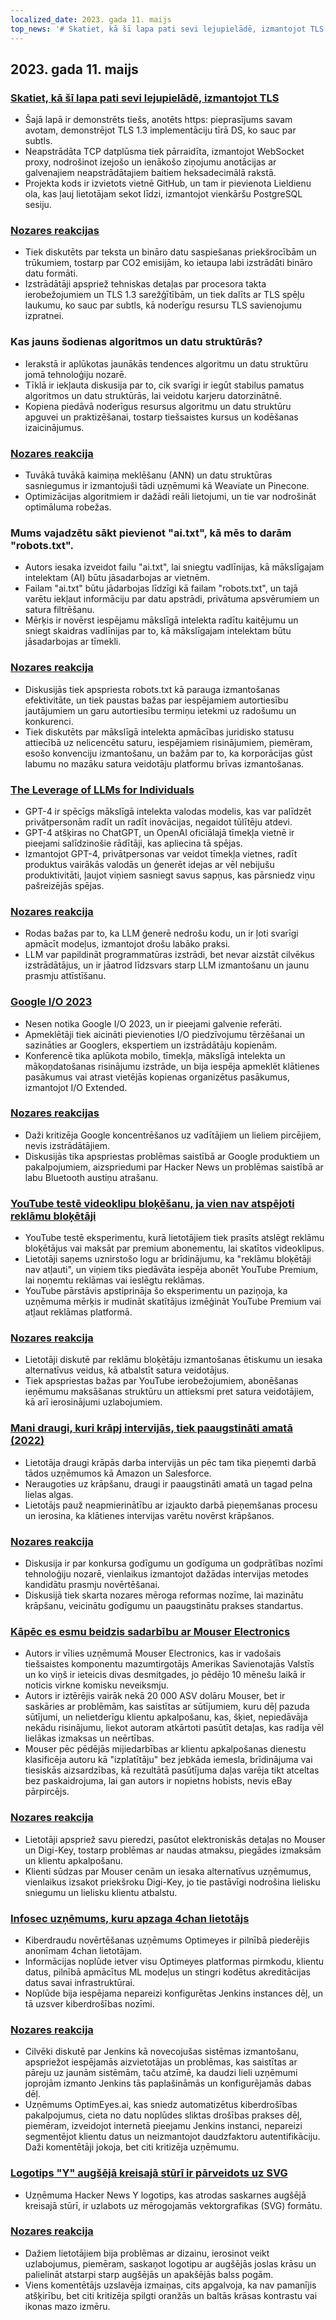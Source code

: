 ```yaml
---
localized_date: 2023. gada 11. maijs
top_news: '# Skatiet, kā šī lapa pati sevi lejupielādē, izmantojot TLS'
---
```


## 2023. gada 11. maijs

### [Skatiet, kā šī lapa pati sevi lejupielādē, izmantojot TLS](https://subtls.pages.dev/)

- Šajā lapā ir demonstrēts tiešs, anotēts https: pieprasījums savam avotam, demonstrējot TLS 1.3 implementāciju tīrā DS, ko sauc par subtls.
- Neapstrādāta TCP datplūsma tiek pārraidīta, izmantojot WebSocket proxy, nodrošinot izejošo un ienākošo ziņojumu anotācijas ar galvenajiem neapstrādātajiem baitiem heksadecimālā rakstā.
- Projekta kods ir izvietots vietnē GitHub, un tam ir pievienota Lieldienu ola, kas ļauj lietotājam sekot līdzi, izmantojot vienkāršu PostgreSQL sesiju.

### [Nozares reakcijas](http://news.ycombinator.com/item?id=35884437)

- Tiek diskutēts par teksta un bināro datu saspiešanas priekšrocībām un trūkumiem, tostarp par CO2 emisijām, ko ietaupa labi izstrādāti bināro datu formāti.
- Izstrādātāji apspriež tehniskas detaļas par procesora takta ierobežojumiem un TLS 1.3 sarežģītībām, un tiek dalīts ar TLS spēļu laukumu, ko sauc par subtls, kā noderīgu resursu TLS savienojumu izpratnei.

### Kas jauns šodienas algoritmos un datu struktūrās?

- Ierakstā ir aplūkotas jaunākās tendences algoritmu un datu struktūru jomā tehnoloģiju nozarē.
- Tīklā ir iekļauta diskusija par to, cik svarīgi ir iegūt stabilus pamatus algoritmos un datu struktūrās, lai veidotu karjeru datorzinātnē.
- Kopiena piedāvā noderīgus resursus algoritmu un datu struktūru apguvei un praktizēšanai, tostarp tiešsaistes kursus un kodēšanas izaicinājumus.

### [Nozares reakcija](http://news.ycombinator.com/item?id=35886900)

- Tuvākā tuvākā kaimiņa meklēšanu (ANN) un datu struktūras sasniegumus ir izmantojuši tādi uzņēmumi kā Weaviate un Pinecone.
- Optimizācijas algoritmiem ir dažādi reāli lietojumi, un tie var nodrošināt optimāluma robežas.

### Mums vajadzētu sākt pievienot "ai.txt", kā mēs to darām "robots.txt".

- Autors iesaka izveidot failu "ai.txt", lai sniegtu vadlīnijas, kā mākslīgajam intelektam (AI) būtu jāsadarbojas ar vietnēm.
- Failam "ai.txt" būtu jādarbojas līdzīgi kā failam "robots.txt", un tajā varētu iekļaut informāciju par datu apstrādi, privātuma apsvērumiem un satura filtrēšanu.
- Mērķis ir novērst iespējamu mākslīgā intelekta radītu kaitējumu un sniegt skaidras vadlīnijas par to, kā mākslīgajam intelektam būtu jāsadarbojas ar tīmekli.

### [Nozares reakcija](http://news.ycombinator.com/item?id=35886288)

- Diskusijās tiek apspriesta robots.txt kā parauga izmantošanas efektivitāte, un tiek paustas bažas par iespējamiem autortiesību jautājumiem un garu autortiesību termiņu ietekmi uz radošumu un konkurenci.
- Tiek diskutēts par mākslīgā intelekta apmācības juridisko statusu attiecībā uz nelicencētu saturu, iespējamiem risinājumiem, piemēram, esošo konvenciju izmantošanu, un bažām par to, ka korporācijas gūst labumu no mazāku satura veidotāju platformu brīvas izmantošanas.

### [The Leverage of LLMs for Individuals](https://mazzzystar.github.io/2023/05/10/LLM-for-individual/)

- GPT-4 ir spēcīgs mākslīgā intelekta valodas modelis, kas var palīdzēt privātpersonām radīt un radīt inovācijas, negaidot tūlītēju atdevi.
- GPT-4 atšķiras no ChatGPT, un OpenAI oficiālajā tīmekļa vietnē ir pieejami salīdzinošie rādītāji, kas apliecina tā spējas.
- Izmantojot GPT-4, privātpersonas var veidot tīmekļa vietnes, radīt produktus vairākās valodās un ģenerēt idejas ar vēl nebijušu produktivitāti, ļaujot viņiem sasniegt savus sapņus, kas pārsniedz viņu pašreizējās spējas.

### [Nozares reakcija](http://news.ycombinator.com/item?id=35885797)

- Rodas bažas par to, ka LLM ģenerē nedrošu kodu, un ir ļoti svarīgi apmācīt modeļus, izmantojot drošu labāko praksi.
- LLM var papildināt programmatūras izstrādi, bet nevar aizstāt cilvēkus izstrādātājus, un ir jāatrod līdzsvars starp LLM izmantošanu un jaunu prasmju attīstīšanu.

### [Google I/O 2023](https://io.google/2023/)

- Nesen notika Google I/O 2023, un ir pieejami galvenie referāti.
- Apmeklētāji tiek aicināti pievienoties I/O piedzīvojumu tērzēšanai un sazināties ar Googlers, ekspertiem un izstrādātāju kopienām.
- Konferencē tika aplūkota mobilo, tīmekļa, mākslīgā intelekta un mākoņdatošanas risinājumu izstrāde, un bija iespēja apmeklēt klātienes pasākumus vai atrast vietējās kopienas organizētus pasākumus, izmantojot I/O Extended.

### [Nozares reakcijas](http://news.ycombinator.com/item?id=35886559)

- Daži kritizēja Google koncentrēšanos uz vadītājiem un lieliem pircējiem, nevis izstrādātājiem.
- Diskusijās tika apspriestas problēmas saistībā ar Google produktiem un pakalpojumiem, aizspriedumi par Hacker News un problēmas saistībā ar labu Bluetooth austiņu atrašanu.

### [YouTube testē videoklipu bloķēšanu, ja vien nav atspējoti reklāmu bloķētāji](https://www.bleepingcomputer.com/news/technology/youtube-tests-blocking-videos-unless-you-disable-ad-blockers/)

- YouTube testē eksperimentu, kurā lietotājiem tiek prasīts atslēgt reklāmu bloķētājus vai maksāt par premium abonementu, lai skatītos videoklipus.
- Lietotāji saņems uznirstošo logu ar brīdinājumu, ka "reklāmu bloķētāji nav atļauti", un viņiem tiks piedāvāta iespēja abonēt YouTube Premium, lai noņemtu reklāmas vai ieslēgtu reklāmas.
- YouTube pārstāvis apstiprināja šo eksperimentu un paziņoja, ka uzņēmuma mērķis ir mudināt skatītājus izmēģināt YouTube Premium vai atļaut reklāmas platformā.

### [Nozares reakcija](http://news.ycombinator.com/item?id=35892512)

- Lietotāji diskutē par reklāmu bloķētāju izmantošanas ētiskumu un iesaka alternatīvus veidus, kā atbalstīt satura veidotājus.
- Tiek apspriestas bažas par YouTube ierobežojumiem, abonēšanas ieņēmumu maksāšanas struktūru un attieksmi pret satura veidotājiem, kā arī ierosinājumi uzlabojumiem.

### [Mani draugi, kuri krāpj intervijās, tiek paaugstināti amatā (2022)](https://www.teamblind.com/post/My-friends-who-cheated-in-interviews-are-getting-promoted-😡😡😡😡-XnYM4nLs)

- Lietotāja draugi krāpās darba intervijās un pēc tam tika pieņemti darbā tādos uzņēmumos kā Amazon un Salesforce.
- Neraugoties uz krāpšanu, draugi ir paaugstināti amatā un tagad pelna lielas algas.
- Lietotājs pauž neapmierinātību ar izjaukto darbā pieņemšanas procesu un ierosina, ka klātienes intervijas varētu novērst krāpšanos.

### [Nozares reakcija](http://news.ycombinator.com/item?id=35885342)

- Diskusija ir par konkursa godīgumu un godīguma un godprātības nozīmi tehnoloģiju nozarē, vienlaikus izmantojot dažādas intervijas metodes kandidātu prasmju novērtēšanai.
- Diskusijā tiek skarta nozares mēroga reformas nozīme, lai mazinātu krāpšanu, veicinātu godīgumu un paaugstinātu prakses standartus.

### [Kāpēc es esmu beidzis sadarbību ar Mouser Electronics](https://lcamtuf.substack.com/p/why-im-done-with-mouser-electronics)

- Autors ir vīlies uzņēmumā Mouser Electronics, kas ir vadošais tiešsaistes komponentu mazumtirgotājs Amerikas Savienotajās Valstīs un ko viņš ir ieteicis divas desmitgades, jo pēdējo 10 mēnešu laikā ir noticis virkne komisku neveiksmju.
- Autors ir iztērējis vairāk nekā 20 000 ASV dolāru Mouser, bet ir saskāries ar problēmām, kas saistītas ar sūtījumiem, kuru dēļ pazuda sūtījumi, un nelietderīgu klientu apkalpošanu, kas, šķiet, nepiedāvāja nekādu risinājumu, liekot autoram atkārtoti pasūtīt detaļas, kas radīja vēl lielākas izmaksas un neērtības.
- Mouser pēc pēdējās mijiedarbības ar klientu apkalpošanas dienestu klasificēja autoru kā "izplatītāju" bez jebkāda iemesla, brīdinājuma vai tiesiskās aizsardzības, kā rezultātā pasūtījuma daļas varēja tikt atceltas bez paskaidrojuma, lai gan autors ir nopietns hobists, nevis eBay pārpircējs.

### [Nozares reakcija](http://news.ycombinator.com/item?id=35892246)

- Lietotāji apspriež savu pieredzi, pasūtot elektroniskās detaļas no Mouser un Digi-Key, tostarp problēmas ar naudas atmaksu, piegādes izmaksām un klientu apkalpošanu.
- Klienti sūdzas par Mouser cenām un iesaka alternatīvus uzņēmumus, vienlaikus izsakot priekšroku Digi-Key, jo tie pastāvīgi nodrošina lielisku sniegumu un lielisku klientu atbalstu.

### [Infosec uzņēmums, kuru apzaga 4chan lietotājs](https://maia.crimew.gay/posts/optimeyes-leak/)

- Kiberdraudu novērtēšanas uzņēmums Optimeyes ir pilnībā piederējis anonīmam 4chan lietotājam.
- Informācijas noplūde ietver visu Optimeyes platformas pirmkodu, klientu datus, pilnībā apmācītus ML modeļus un stingri kodētus akreditācijas datus savai infrastruktūrai.
- Noplūde bija iespējama nepareizi konfigurētas Jenkins instances dēļ, un tā uzsver kiberdrošības nozīmi.

### [Nozares reakcija](http://news.ycombinator.com/item?id=35888509)

- Cilvēki diskutē par Jenkins kā novecojušas sistēmas izmantošanu, apspriežot iespējamās aizvietotājas un problēmas, kas saistītas ar pāreju uz jaunām sistēmām, taču atzīmē, ka daudzi lieli uzņēmumi joprojām izmanto Jenkins tās paplašināmās un konfigurējamās dabas dēļ.
- Uzņēmums OptimEyes.ai, kas sniedz automatizētus kiberdrošības pakalpojumus, cieta no datu noplūdes sliktas drošības prakses dēļ, piemēram, izveidojot internetā pieejamu Jenkins instanci, nepareizi segmentējot klientu datus un neizmantojot daudzfaktoru autentifikāciju. Daži komentētāji jokoja, bet citi kritizēja uzņēmumu.

### [Logotips "Y" augšējā kreisajā stūrī ir pārveidots uz SVG](https://news.ycombinator.com/y18.svg)

- Uzņēmuma Hacker News Y logotips, kas atrodas saskarnes augšējā kreisajā stūrī, ir uzlabots uz mērogojamās vektorgrafikas (SVG) formātu.

### [Nozares reakcija](http://news.ycombinator.com/item?id=35894326)

- Dažiem lietotājiem bija problēmas ar dizainu, ierosinot veikt uzlabojumus, piemēram, saskaņot logotipu ar augšējās joslas krāsu un palielināt atstarpi starp augšējās un apakšējās balss pogām.
- Viens komentētājs uzslavēja izmaiņas, cits apgalvoja, ka nav pamanījis atšķirību, bet citi kritizēja spilgti oranžās un baltās krāsas kontrastu vai ikonas mazo izmēru.
